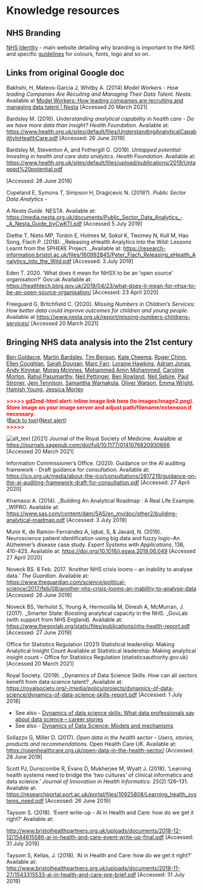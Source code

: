 # Knowledge resources 

## NHS Branding

[NHS Identity](https://www.england.nhs.uk/nhsidentity/) - main website detailing why branding is important to the NHS and specific [guidelines](https://www.england.nhs.uk/nhsidentity/identity-guidelines/) for colours, fonts, logo and so on.

## Links from original Google doc

Bakhshi, H, Mateos-Garcia J, Whitby A. (2014) _Model Workers - How leading Companies Are Recuiting and Managing Their Data Talent. Nesta._ Available at [Model Workers: How leading companies are recruiting and managing data talent | Nesta](https://www.nesta.org.uk/report/model-workers-how-leading-companies-are-recruiting-and-managing-data-talent/) [Accessed 20 March 2021]

Bardsley M. (2016). _Understanding analytical capability in health care - Do we have more data than insight? Health Foundation._ Available at: [https://www.health.org.uk/sites/default/files/UnderstandingAnalyticalCapabilityInHealthCare.pdf](https://www.health.org.uk/sites/default/files/UnderstandingAnalyticalCapabilityInHealthCare.pdf) [Accessed: 26 June 2019]

Bardsley M, Steventon A, and Fothergill G. (2019). _Untapped potential: Investing in health and care data analytics. Health Foundation_. Available at:  [https://www.health.org.uk/sites/default/files/upload/publications/2019/Untapped%20potential.pdf](https://www.health.org.uk/sites/default/files/upload/publications/2019/Untapped%20potential.pdf)

[Accessed: 26 June 2019]

Copeland E, Symons T, Simpson H, Dragicevic N. (2018?).  _Public Sector Data Analytics - _

_A Nesta Guide_. NESTA. Available at: [https://media.nesta.org.uk/documents/Public_Sector_Data_Analytics_-_A_Nesta_Guide_byCwKTI.pdf](https://media.nesta.org.uk/documents/Public_Sector_Data_Analytics_-_A_Nesta_Guide_byCwKTI.pdf) [Accessed 5 July 2019]

Diethe T, Nieto MP, Tonkin E, Holmes M, Sokol K, Twomey N, Kull M, Hao Song, Flach P.  (2018). _Releasing eHealth Analytics into the Wild: Lessons Learnt from the SPHERE Project. _Available at: [https://research-information.bristol.ac.uk/files/160992845/Peter_Flach_Releasing_eHealth_Analytics_into_the_Wild.pdf](https://research-information.bristol.ac.uk/files/160992845/Peter_Flach_Releasing_eHealth_Analytics_into_the_Wild.pdf) [Accessed: 3 July 2019]

Eden T. 2020. ‘What does it mean for NHSX to be an ‘open source’ organisation?’ Gov.uk Available at: [https://healthtech.blog.gov.uk/2019/04/23/what-does-it-mean-for-nhsx-to-be-an-open-source-organisation/](https://healthtech.blog.gov.uk/2019/04/23/what-does-it-mean-for-nhsx-to-be-an-open-source-organisation/) [Accessed: 23 April 2020]

Freeguard G, Britchfield C. (2020). _Missing Numbers in Children’s Services: How better data could improve outcomes for children and young people_. Available at [https://www.nesta.org.uk/report/missing-numbers-childrens-services/](https://www.nesta.org.uk/report/missing-numbers-childrens-services/for children and young peopleata could improve outcomes for children and young people) [Accessed 20 March 2021]


## Bringing NHS data analysis into the 21st century

[Ben Goldacre](https://journals.sagepub.com/doi/full/10.1177/0141076820930666), [Martin Bardsley](https://journals.sagepub.com/doi/full/10.1177/0141076820930666), [Tim Benson](https://journals.sagepub.com/doi/full/10.1177/0141076820930666), [Kate Cheema](https://journals.sagepub.com/doi/full/10.1177/0141076820930666), [Roger Chinn](https://journals.sagepub.com/doi/full/10.1177/0141076820930666), [Ellen Coughlan](https://journals.sagepub.com/doi/full/10.1177/0141076820930666), [Sarah Dougan](https://journals.sagepub.com/doi/full/10.1177/0141076820930666), [Marc Farr](https://journals.sagepub.com/doi/full/10.1177/0141076820930666), [Loraine Hawkins](https://journals.sagepub.com/doi/full/10.1177/0141076820930666), [Adrian Jonas](https://journals.sagepub.com/doi/full/10.1177/0141076820930666), [Andy Kinnear](https://journals.sagepub.com/doi/full/10.1177/0141076820930666), [Morag Mcinnes](https://journals.sagepub.com/doi/full/10.1177/0141076820930666), [Mohammed Amin Mohammed](https://journals.sagepub.com/doi/full/10.1177/0141076820930666), [Caroline Morton](https://journals.sagepub.com/doi/full/10.1177/0141076820930666), [Rahul Pasumarthy](https://journals.sagepub.com/doi/full/10.1177/0141076820930666), [Neil Pettinger](https://journals.sagepub.com/doi/full/10.1177/0141076820930666), [Ben Rowland](https://journals.sagepub.com/doi/full/10.1177/0141076820930666), [Neil Sebire](https://journals.sagepub.com/doi/full/10.1177/0141076820930666), [Paul Stroner](https://journals.sagepub.com/doi/full/10.1177/0141076820930666), [Jeni Tennison](https://journals.sagepub.com/doi/full/10.1177/0141076820930666), [Samantha Warnakula](https://journals.sagepub.com/doi/full/10.1177/0141076820930666), [Oliver Watson](https://journals.sagepub.com/doi/full/10.1177/0141076820930666), [Emma Wright](https://journals.sagepub.com/doi/full/10.1177/0141076820930666), [Hamish Young](https://journals.sagepub.com/doi/full/10.1177/0141076820930666), [Jessica Morley](https://journals.sagepub.com/doi/full/10.1177/0141076820930666)

<p id="gdcalert2" ><span style="color: red; font-weight: bold">>>>>>  gd2md-html alert: inline image link here (to images/image2.png). Store image on your image server and adjust path/filename/extension if necessary. </span><br>(<a href="#">Back to top</a>)(<a href="#gdcalert3">Next alert</a>)<br><span style="color: red; font-weight: bold">>>>>> </span></p>


![alt_text](images/image2.png "image_tooltip")
 [2021] Journal of the Royal Society of Medicine. Avaialble at [https://journals.sagepub.com/doi/full/10.1177/0141076820930666](https://journals.sagepub.com/doi/full/10.1177/0141076820930666) [Accessed 20 March 2021]

Information Commissioner’s Office. (2020). Guidance on the AI auditing framework - Draft guidance for consultation. Available at: [https://ico.org.uk/media/about-the-ico/consultations/2617219/guidance-on-the-ai-auditing-framework-draft-for-consultation.pdf](https://ico.org.uk/media/about-the-ico/consultations/2617219/guidance-on-the-ai-auditing-framework-draft-for-consultation.pdf) [Accessed: 27 April 2020]

Khamassi A. (2014). _Building An Analytical Roadmap : A Real Life Example. _WIPRO. Available at:  [https://www.sas.com/content/dam/SAS/en_my/doc/other2/building-analytical-roadmap.pdf](https://www.sas.com/content/dam/SAS/en_my/doc/other2/building-analytical-roadmap.pdf) [Accessed: 3 July 2019]

Munir K, de Ramón-Fernández A, Iqbal, S, & Javaid, N. (2019). Neuroscience patient identification using big data and fuzzy logic–An Alzheimer’s disease case study. _Expert Systems with Applications_, 136, 410-425. Available at: [https://doi.org/10.1016/j.eswa.2019.06.049](https://doi.org/10.1016/j.eswa.2019.06.049) [Accessed 27 April 2020]

Noveck BS. 8 Feb. 2017. ‘Another NHS crisis looms – an inability to analyse data.’ _The Guardian_. Available at: [https://www.theguardian.com/science/political-science/2017/feb/08/another-nhs-crisis-looms-an-inability-to-analyse-data](https://www.theguardian.com/science/political-science/2017/feb/08/another-nhs-crisis-looms-an-inability-to-analyse-data) [Accessed: 26 June 2019]

Noveck BS, Verhulst S, Young A, Hermosilla M, Dinesh A, McMurran, J. (2017). _Smarter State: Boosting analytical capacity in the NHS. _GovLab (with support from NHS England). Available at: [https://www.thegovlab.org/static/files/publications/nhs-health-report.pdf](https://www.thegovlab.org/static/files/publications/nhs-health-report.pdf) [Accessed: 27 June 2019]

Office for Statistics Regulation (2021) Statistical leadership: Making Analytical Insight Count Available at Statistical leadership: Making analytical insight count – Office for Statistics Regulation (statisticsauthority.gov.uk) [Accessed 20 March 2021]

 

Royal Society. (2019). _Dynamics of Data Science Skills: How can all sectors benefit from data science talent? _Available at: [https://royalsociety.org/-/media/policy/projects/dynamics-of-data-science/dynamics-of-data-science-skills-report.pdf](https://royalsociety.org/-/media/policy/projects/dynamics-of-data-science/dynamics-of-data-science-skills-report.pdf) [Accessed: 1 July 2018]



* See also - [Dynamics of data science skills: What data professionals say about data science – career stories](https://royalsociety.org/-/media/policy/projects/dynamics-of-data-science/DES5847-3-Data-skills-case-studies-document.pdf)
* See also - [Dynamics of Data Science: Models and mechanisms](https://royalsociety.org/-/media/policy/projects/dynamics-of-data-science/DES5847-2-Data-skills-models-and-mechanisms-document.pdf)

Sollazzo G, Miller D. (2017). _Open data in the health sector - Users, stories, products and recommendations_. Open Health Care UK. Available at: [https://openhealthcare.org.uk/open-data-in-the-health-sector/](https://openhealthcare.org.uk/open-data-in-the-health-sector/) [Accessed: 28 June 2019]

Scott PJ, Dunscombe R, Evans D, Mukherjee M, Wyatt J. (2018). ‘Learning health systems need to bridge the ‘two cultures’ of clinical informatics and data science.’ _Journal of Innovation in Health Informatics_. 25(2):126–131. Available at: [https://researchportal.port.ac.uk/portal/files/10925808/Learning_health_systems_need.pdf](https://researchportal.port.ac.uk/portal/files/10925808/Learning_health_systems_need.pdf) [Accessed: 26 June 2019] 

Taysom S. (2018). ‘Event write-up - AI in Health and Care: how do we get it right?’ Available at:

[http://www.bristolhealthpartners.org.uk/uploads/documents/2018-12-12/1544615586-ai-in-health-and-care-event-write-up-final.pdf](http://www.bristolhealthpartners.org.uk/uploads/documents/2018-12-12/1544615586-ai-in-health-and-care-event-write-up-final.pdf) [Accessed: 31 July 2019]

Taysom S, Kellas, J. (2018). ‘AI in Health and Care: how do we get it right?’ Available at: [http://www.bristolhealthpartners.org.uk/uploads/documents/2018-11-27/1543315533-ai-in-health-and-care-pre-brief.pdf](http://www.bristolhealthpartners.org.uk/uploads/documents/2018-11-27/1543315533-ai-in-health-and-care-pre-brief.pdf) [Accessed: 31 July 2019]

